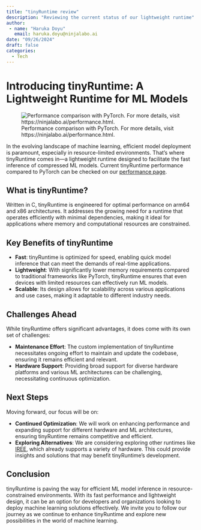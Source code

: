 ```yaml
---
title: "tinyRuntime review"
description: "Reviewing the current status of our lightweight runtime"
author: 
 - name: "Haruka Doyu"
   email: haruka.doyu@ninjalabo.ai
date: "09/26/2024"
draft: false
categories:
  - Tech
---
```


# Introducing tinyRuntime: A Lightweight Runtime for ML Models

![Performance comparison with PyTorch. For more details, visit https://ninjalabo.ai/performance.html.](images/perf_bar.png)

In the evolving landscape of machine learning, efficient model deployment is paramount, especially in resource-limited environments. That's where tinyRuntime comes in—a lightweight runtime designed to facilitate the fast inference of compressed ML models. Current tinyRuntime performance compared to PyTorch can be checked on our [performance page](https://ninjalabo.ai/performance.html).

## What is tinyRuntime?

Written in C, tinyRuntime is engineered for optimal performance on arm64 and x86 architectures. It addresses the growing need for a runtime that operates efficiently with minimal dependencies, making it ideal for applications where memory and computational resources are constrained.

## Key Benefits of tinyRuntime

- **Fast**: tinyRuntime is optimized for speed, enabling quick model inference that can meet the demands of real-time applications.
- **Lightweight**: With significantly lower memory requirements compared to traditional frameworks like PyTorch, tinyRuntime ensures that even devices with limited resources can effectively run ML models.
- **Scalable**: Its design allows for scalability across various applications and use cases, making it adaptable to different industry needs.

## Challenges Ahead

While tinyRuntime offers significant advantages, it does come with its own set of challenges:

- **Maintenance Effort**: The custom implementation of tinyRuntime necessitates ongoing effort to maintain and update the codebase, ensuring it remains efficient and relevant.
- **Hardware Support**: Providing broad support for diverse hardware platforms and various ML architectures can be challenging, necessitating continuous optimization.

## Next Steps

Moving forward, our focus will be on:

- **Continued Optimization**: We will work on enhancing performance and expanding support for different hardware and ML architectures, ensuring tinyRuntime remains competitive and efficient.
- **Exploring Alternatives**: We are considering exploring other runtimes like [IREE](https://iree.dev), which already supports a variety of hardware. This could provide insights and solutions that may benefit tinyRuntime's development.

## Conclusion

tinyRuntime is paving the way for efficient ML model inference in resource-constrained environments. With its fast performance and lightweight design, it can be an option for developers and organizations looking to deploy machine learning solutions effectively. We invite you to follow our journey as we continue to enhance tinyRuntime and explore new possibilities in the world of machine learning.
